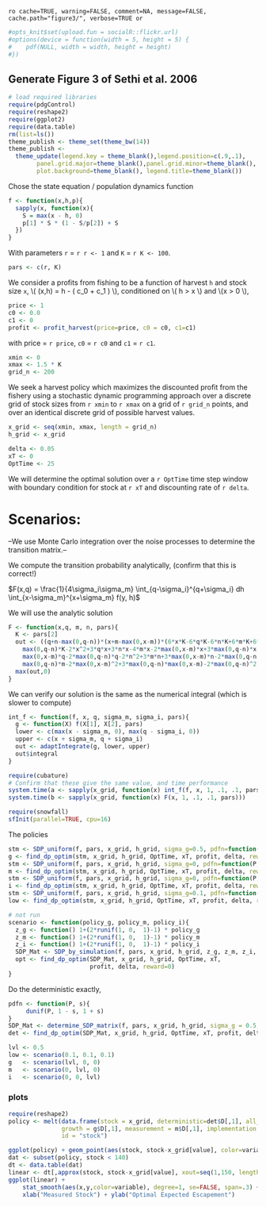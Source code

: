   `ro cache=TRUE, warning=FALSE, comment=NA, message=FALSE, cache.path="figure3/", verbose=TRUE or`

``` r
#opts_knit$set(upload.fun = socialR::flickr.url)
#options(device = function(width = 5, height = 5) {
#    pdf(NULL, width = width, height = height)
#})
````

## Generate Figure 3 of Sethi et al. 2006

``` r
# load required libraries
require(pdgControl)
require(reshape2)
require(ggplot2)
require(data.table)
rm(list=ls())
theme_publish <- theme_set(theme_bw(14))
theme_publish <- 
  theme_update(legend.key = theme_blank(),legend.position=c(.9,.1),
        panel.grid.major=theme_blank(),panel.grid.minor=theme_blank(),
        plot.background=theme_blank(), legend.title=theme_blank())

````

Chose the state equation / population dynamics function

``` r
f <- function(x,h,p){
  sapply(x, function(x){
  	S = max(x - h, 0)
  	p[1] * S * (1 - S/p[2]) + S
  })
}
````

With parameters `r` = `r r <- 1` and `K` = `r K <- 100`.

``` r
pars <- c(r, K)
````

We consider a profits from fishing to be a function of harvest `h` and stock size `x`,  \\( \Pi(x,h) = h - \left( c_0  + c_1 \frac{h}{x} \right) \frac{h}{x} \\), conditioned on \\( h > x \\) and \\(x > 0 \\),

``` r
price <- 1
c0 <- 0.0
c1 <- 0
profit <- profit_harvest(price=price, c0 = c0, c1=c1) 
````

with price = `r price`, `c0` = `r c0` and `c1` = `r c1`. 


``` r
xmin <- 0
xmax <- 1.5 * K
grid_n <- 200
````

We seek a harvest policy which maximizes the discounted profit from the fishery using a stochastic dynamic programming approach over a discrete grid of stock sizes from `r xmin` to `r xmax` on a grid of `r grid_n` points, and over an identical discrete grid of possible harvest values.  


``` r
x_grid <- seq(xmin, xmax, length = grid_n)  
h_grid <- x_grid  
````


``` r
delta <- 0.05
xT <- 0
OptTime <- 25
````

We will determine the optimal solution over a `r OptTime` time step window with boundary condition for stock at `r xT` and discounting rate of `r delta`.  

# Scenarios: 

--We use Monte Carlo integration over the noise processes to determine the transition matrix.--

We compute the transition probability analytically, (confirm that this is correct!)

$F(x,q) = \frac{1}{4\sigma_i\sigma_m} \int_{q-\sigma_i}^{q+\sigma_i} dh \int_{x-\sigma_m}^{x+\sigma_m} f(y, h)$


We will use the analytic solution

```r
F <- function(x,q, m, n, pars){
  K <- pars[2]
  out <- ((q+n-max(0,q-n))*(x+m-max(0,x-m))*(6*x*K-6*q*K-6*n*K+6*m*K+6*max(0,x-m)*K-6*
    max(0,q-n)*K-2*x^2+3*q*x+3*n*x-4*m*x-2*max(0,x-m)*x+3*max(0,q-n)*x-2*q^2-4*n*q+3*m*q+3*
    max(0,x-m)*q-2*max(0,q-n)*q-2*n^2+3*m*n+3*max(0,x-m)*n-2*max(0,q-n)*n-2*m^2-2*max(0,x-m)*m+3*
    max(0,q-n)*m-2*max(0,x-m)^2+3*max(0,q-n)*max(0,x-m)-2*max(0,q-n)^2))/(6*K)
  max(out,0)
}
```

We can verify our solution is the same as the numerical integral (which is slower to compute)

```r
int_f <- function(f, x, q, sigma_m, sigma_i, pars){
  g <- function(X) f(X[1], X[2], pars)
  lower <- c(max(x - sigma_m, 0), max(q - sigma_i, 0))
  upper <- c(x + sigma_m, q + sigma_i)
  out <- adaptIntegrate(g, lower, upper)
  out$integral
}
```



```r
require(cubature)
# Confirm that these give the same value, and time performance
system.time(a <- sapply(x_grid, function(x) int_f(f, x, 1, .1, .1, pars)))
system.time(b <- sapply(x_grid, function(x) F(x, 1, .1, .1, pars)))
```



``` r
require(snowfall)
sfInit(parallel=TRUE, cpu=16)
````

The policies

```r
stm <- SDP_uniform(f, pars, x_grid, h_grid, sigma_g=0.5, pdfn=function(P, s) dunif(P, 1-s, 1+s), sigma_m=0, sigma_i=0, F)
g <- find_dp_optim(stm, x_grid, h_grid, OptTime, xT, profit, delta, reward=0)
stm <- SDP_uniform(f, pars, x_grid, h_grid, sigma_g=0, pdfn=function(P, s) dunif(P, 1-s, 1+s), sigma_m=0.5, sigma_i=0, F)
m <- find_dp_optim(stm, x_grid, h_grid, OptTime, xT, profit, delta, reward=0)
stm <- SDP_uniform(f, pars, x_grid, h_grid, sigma_g=0, pdfn=function(P, s) dunif(P, 1-s, 1+s), sigma_m=0, sigma_i=0.5, F)
i <- find_dp_optim(stm, x_grid, h_grid, OptTime, xT, profit, delta, reward=0)
stm <- SDP_uniform(f, pars, x_grid, h_grid, sigma_g=0.1, pdfn=function(P, s) dunif(P, 1-s, 1+s), sigma_m=0.1, sigma_i=0.1, F)
low <- find_dp_optim(stm, x_grid, h_grid, OptTime, xT, profit, delta, reward=0)
```



``` r
# not run
scenario <- function(policy_g, policy_m, policy_i){ 
  z_g <- function() 1+(2*runif(1, 0,  1)-1) * policy_g
  z_m <- function() 1+(2*runif(1, 0,  1)-1) * policy_m
  z_i <- function() 1+(2*runif(1, 0,  1)-1) * policy_i
  SDP_Mat <- SDP_by_simulation(f, pars, x_grid, h_grid, z_g, z_m, z_i, reps=2e4)
  opt <- find_dp_optim(SDP_Mat, x_grid, h_grid, OptTime, xT, 
                       profit, delta, reward=0)
}
````


Do the deterministic exactly,

```r
pdfn <- function(P, s){
     dunif(P, 1 - s, 1 + s)
}
SDP_Mat <- determine_SDP_matrix(f, pars, x_grid, h_grid, sigma_g = 0.5, pdfn)
det <- find_dp_optim(SDP_Mat, x_grid, h_grid, OptTime, xT, profit, delta, reward=0)
````


``` r
lvl <- 0.5
low <- scenario(0.1, 0.1, 0.1)
g   <- scenario(lvl, 0, 0)
m   <- scenario(0, lvl, 0)
i   <- scenario(0, 0, lvl)
````

### plots



``` r
require(reshape2)
policy <- melt(data.frame(stock = x_grid, deterministic=det$D[,1], all_low = low$D[,1],
               growth = g$D[,1], measurement = m$D[,1], implementation = i$D[,1]), 
               id = "stock")

ggplot(policy) + geom_point(aes(stock, stock-x_grid[value], color=variable), shape="+")
dat <- subset(policy, stock < 140)
dt <- data.table(dat)
linear <- dt[,approx(stock, stock-x_grid[value], xout=seq(1,150, length=15)), by=variable]
ggplot(linear) + 
	stat_smooth(aes(x,y,color=variable), degree=1, se=FALSE, span=.3) + 
	xlab("Measured Stock") + ylab("Optimal Expected Escapement")
```

